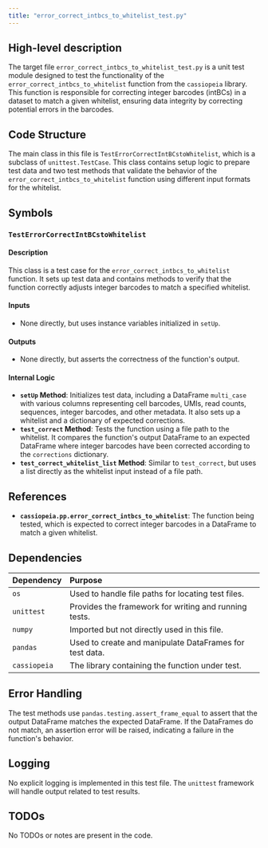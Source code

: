 ```yaml
---
title: "error_correct_intbcs_to_whitelist_test.py"
---
```


## High-level description

The target file `error_correct_intbcs_to_whitelist_test.py` is a unit test module designed to test the functionality of the `error_correct_intbcs_to_whitelist` function from the `cassiopeia` library. This function is responsible for correcting integer barcodes (intBCs) in a dataset to match a given whitelist, ensuring data integrity by correcting potential errors in the barcodes.

## Code Structure

The main class in this file is `TestErrorCorrectIntBCstoWhitelist`, which is a subclass of `unittest.TestCase`. This class contains setup logic to prepare test data and two test methods that validate the behavior of the `error_correct_intbcs_to_whitelist` function using different input formats for the whitelist.

## Symbols

### `TestErrorCorrectIntBCstoWhitelist`
#### Description
This class is a test case for the `error_correct_intbcs_to_whitelist` function. It sets up test data and contains methods to verify that the function correctly adjusts integer barcodes to match a specified whitelist.

#### Inputs
- None directly, but uses instance variables initialized in `setUp`.

#### Outputs
- None directly, but asserts the correctness of the function's output.

#### Internal Logic
- **`setUp` Method**: Initializes test data, including a DataFrame `multi_case` with various columns representing cell barcodes, UMIs, read counts, sequences, integer barcodes, and other metadata. It also sets up a whitelist and a dictionary of expected corrections.
- **`test_correct` Method**: Tests the function using a file path to the whitelist. It compares the function's output DataFrame to an expected DataFrame where integer barcodes have been corrected according to the `corrections` dictionary.
- **`test_correct_whitelist_list` Method**: Similar to `test_correct`, but uses a list directly as the whitelist input instead of a file path.

## References

- **`cassiopeia.pp.error_correct_intbcs_to_whitelist`**: The function being tested, which is expected to correct integer barcodes in a DataFrame to match a given whitelist.

## Dependencies

| Dependency | Purpose |
|:-----------|:--------|
| `os` | Used to handle file paths for locating test files. |
| `unittest` | Provides the framework for writing and running tests. |
| `numpy` | Imported but not directly used in this file. |
| `pandas` | Used to create and manipulate DataFrames for test data. |
| `cassiopeia` | The library containing the function under test. |

## Error Handling

The test methods use `pandas.testing.assert_frame_equal` to assert that the output DataFrame matches the expected DataFrame. If the DataFrames do not match, an assertion error will be raised, indicating a failure in the function's behavior.

## Logging

No explicit logging is implemented in this test file. The `unittest` framework will handle output related to test results.

## TODOs

No TODOs or notes are present in the code.